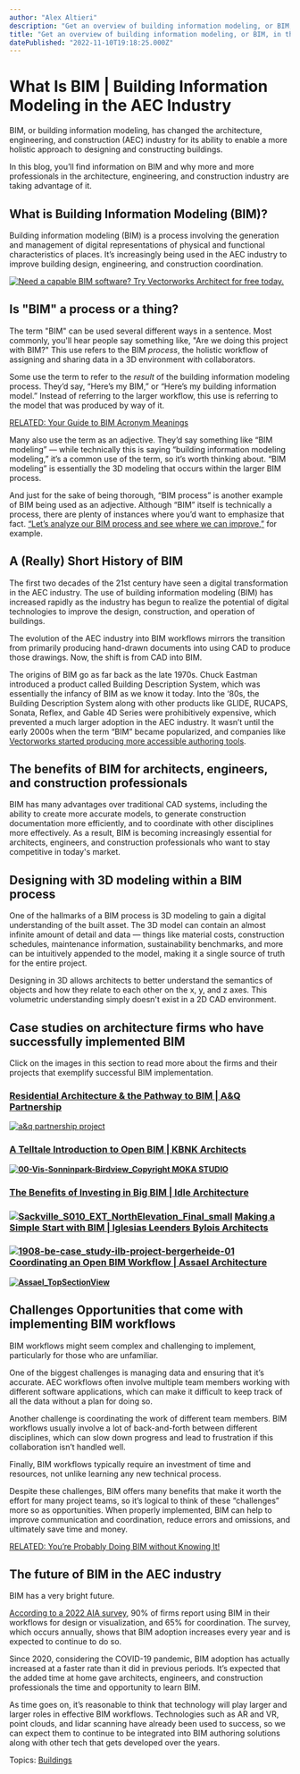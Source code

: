 ```yaml
---
author: "Alex Altieri"
description: "Get an overview of building information modeling, or BIM, in the AEC industry."
title: "Get an overview of building information modeling, or BIM, in the AEC industry." 
datePublished: "2022-11-10T19:18:25.000Z"
---
```

# What Is BIM | Building Information Modeling in the AEC Industry

BIM, or building information modeling, has changed the architecture, engineering, and construction (AEC) industry for its ability to enable a more holistic approach to designing and constructing buildings.

In this blog, you’ll find information on BIM and why more and more professionals in the architecture, engineering, and construction industry are taking advantage of it.

## What is Building Information Modeling (BIM)?

Building information modeling (BIM) is a process involving the generation and management of digital representations of physical and functional characteristics of places. It’s increasingly being used in the AEC industry to improve building design, engineering, and construction coordination.

[![Need a capable BIM software? Try Vectorworks Architect for free today.](https://no-cache.hubspot.com/cta/default/3018241/7b9d7dd3-3717-482e-84fd-22789cf8fb27.png)](https://cta-redirect.hubspot.com/cta/redirect/3018241/7b9d7dd3-3717-482e-84fd-22789cf8fb27) 

## Is "BIM" a process or a thing?

The term "BIM" can be used several different ways in a sentence. Most commonly, you'll hear people say something like, "Are we doing this project with BIM?" This use refers to the BIM _process_, the holistic workflow of assigning and sharing data in a 3D environment with collaborators.

Some use the term to refer to the _result_ of the building information modeling process. They’d say, “Here’s my BIM,” or “Here’s my building information model.” Instead of referring to the larger workflow, this use is referring to the model that was produced by way of it.

[RELATED: Your Guide to BIM Acronym Meanings](../../../net/vectorworks/blog/bim-acronym-definition.html)  

Many also use the term as an adjective. They’d say something like “BIM modeling” — while technically this is saying “building information modeling modeling,” it’s a common use of the term, so it’s worth thinking about. “BIM modeling” is essentially the 3D modeling that occurs within the larger BIM process.

And just for the sake of being thorough, “BIM process” is another example of BIM being used as an adjective. Although “BIM” itself is technically a process, there are plenty of instances where you’d want to emphasize that fact. [“Let’s analyze our BIM process and see where we can improve,”](../../../net/vectorworks/blog/the-secret-to-getting-bim-right-every-time.html) for example.

## A (Really) Short History of BIM

The first two decades of the 21st century have seen a digital transformation in the AEC industry. The use of building information modeling (BIM) has increased rapidly as the industry has begun to realize the potential of digital technologies to improve the design, construction, and operation of buildings.

The evolution of the AEC industry into BIM workflows mirrors the transition from primarily producing hand-drawn documents into using CAD to produce those drawings. Now, the shift is from CAD into BIM.

The origins of BIM go as far back as the late 1970s. Chuck Eastman introduced a product called Building Description System, which was essentially the infancy of BIM as we know it today. Into the ‘80s, the Building Description System along with other products like GLIDE, RUCAPS, Sonata, Reflex, and Gable 4D Series were prohibitively expensive, which prevented a much larger adoption in the AEC industry. It wasn’t until the early 2000s when the term “BIM” became popularized, and companies like [Vectorworks started producing more accessible authoring tools](http://vectorworks.net/).

## The benefits of BIM for architects, engineers, and construction professionals

BIM has many advantages over traditional CAD systems, including the ability to create more accurate models, to generate construction documentation more efficiently, and to coordinate with other disciplines more effectively. As a result, BIM is becoming increasingly essential for architects, engineers, and construction professionals who want to stay competitive in today's market.

## Designing with 3D modeling within a BIM process

One of the hallmarks of a BIM process is 3D modeling to gain a digital understanding of the built asset. The 3D model can contain an almost infinite amount of detail and data — things like material costs, construction schedules, maintenance information, sustainability benchmarks, and more can be intuitively appended to the model, making it a single source of truth for the entire project.

Designing in 3D allows architects to better understand the semantics of objects and how they relate to each other on the x, y, and z axes. This volumetric understanding simply doesn't exist in a 2D CAD environment.

## Case studies on architecture firms who have successfully implemented BIM

Click on the images in this section to read more about the firms and their projects that exemplify successful BIM implementation.

### [**Residential Architecture & the Pathway to BIM | A&Q Partnership**](https://www.vectorworks.net/en-US/customer-showcase/residential-architecture-pathway-to-bim)

[![a&q partnership project](https://blog.vectorworks.net/hs-fs/hubfs/Blog%20Images/2022%20PVW%20Images/10_What%20Is%20BIM/Image4.png?width=1920&height=1080&name=Image4.png)](https://www.vectorworks.net/en-US/customer-showcase/residential-architecture-pathway-to-bim)

### [**A Telltale Introduction to Open BIM | KBNK Architects**](https://www.vectorworks.net/en-US/customer-showcase/a-telltale-introduction-to-open-bim)

[**![00-Vis-Sonninpark-Birdview_Copyright MOKA STUDIO](https://blog.vectorworks.net/hs-fs/hubfs/Blog%20Images/2022%20PVW%20Images/10_What%20Is%20BIM/00-Vis-Sonninpark-Birdview_Copyright%20MOKA%20STUDIO.jpg?width=5600&height=3600&name=00-Vis-Sonninpark-Birdview_Copyright%20MOKA%20STUDIO.jpg)**](https://www.vectorworks.net/en-US/customer-showcase/a-telltale-introduction-to-open-bim)

### [**The Benefits of Investing in Big BIM | Idle Architecture**](https://www.vectorworks.net/en-US/customer-showcase/the-benefits-of-investing-in-big-bim)

### **[![Sackville_S010_EXT_NorthElevation_Final_small](https://blog.vectorworks.net/hs-fs/hubfs/Blog%20Images/2022%20PVW%20Images/10_What%20Is%20BIM/Sackville_S010_EXT_NorthElevation_Final_small.jpg?width=1200&height=958&name=Sackville_S010_EXT_NorthElevation_Final_small.jpg)](https://www.vectorworks.net/en-US/customer-showcase/the-benefits-of-investing-in-big-bim)** [**Making a Simple Start with BIM | Iglesias Leenders Bylois Architects**](https://www.vectorworks.net/en-US/customer-showcase/making-a-simple-start-with-bim)

### **[![1908-be-case_study-ilb-project-bergerheide-01](https://blog.vectorworks.net/hs-fs/hubfs/Blog%20Images/2022%20PVW%20Images/10_What%20Is%20BIM/1908-be-case_study-ilb-project-bergerheide-01.jpg?width=5000&height=5000&name=1908-be-case_study-ilb-project-bergerheide-01.jpg)](https://www.vectorworks.net/en-US/customer-showcase/making-a-simple-start-with-bim)** [**Coordinating an Open BIM Workflow | Assael Architecture**](https://www.vectorworks.net/en-US/customer-showcase/coordinating-an-open-bim-workflow)

**[![Assael_TopSectionView](https://blog.vectorworks.net/hs-fs/hubfs/Blog%20Images/2022%20PVW%20Images/10_What%20Is%20BIM/Assael_TopSectionView.jpg?width=5520&height=3105&name=Assael_TopSectionView.jpg)](https://www.vectorworks.net/en-US/customer-showcase/coordinating-an-open-bim-workflow)**

## Challenges Opportunities that come with implementing BIM workflows

BIM workflows might seem complex and challenging to implement, particularly for those who are unfamiliar.

One of the biggest challenges is managing data and ensuring that it’s accurate. AEC workflows often involve multiple team members working with different software applications, which can make it difficult to keep track of all the data without a plan for doing so.

Another challenge is coordinating the work of different team members. BIM workflows usually involve a lot of back-and-forth between different disciplines, which can slow down progress and lead to frustration if this collaboration isn’t handled well.

Finally, BIM workflows typically require an investment of time and resources, not unlike learning any new technical process.

Despite these challenges, BIM offers many benefits that make it worth the effort for many project teams, so it’s logical to think of these “challenges” more so as opportunities. When properly implemented, BIM can help to improve communication and coordination, reduce errors and omissions, and ultimately save time and money.

[RELATED: You’re Probably Doing BIM without Knowing It!](../../../net/vectorworks/blog/simple-bim-for-the-project-architect.html)  

## The future of BIM in the AEC industry

BIM has a very bright future.

[According to a 2022 AIA survey](https://www.aia.org/resources/6151-firm-survey-report), 90% of firms report using BIM in their workflows for design or visualization, and 65% for coordination. The survey, which occurs annually, shows that BIM adoption increases every year and is expected to continue to do so.

Since 2020, considering the COVID-19 pandemic, BIM adoption has actually increased at a faster rate than it did in previous periods. It’s expected that the added time at home gave architects, engineers, and construction professionals the time and opportunity to learn BIM.

As time goes on, it’s reasonable to think that technology will play larger and larger roles in effective BIM workflows. Technologies such as AR and VR, point clouds, and lidar scanning have already been used to success, so we can expect them to continue to be integrated into BIM authoring solutions along with other tech that gets developed over the years.

 Topics: [Buildings](https://blog.vectorworks.net/topic/buildings) 

 